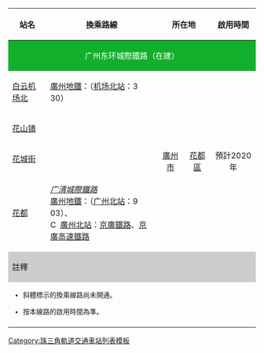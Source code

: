 {| class="wikitable" align=center border=1 align=center
|-
!站名
!換乘路線{{ref label|1|1|1}}
!colspan=2| 所在地
!啟用時間{{ref label|2|2|2}}
!車站形式
|-
!colspan=6 align="center" style="background-color:#12af2c;color:#FFFFFF;" |<font color="white">广州东环城際鐵路（在建）</font>
|-
![[白云机场北站|白云机场北]]
|[[廣州地鐵]]：{{廣州地鐵路線鏈接|3|S}}（[[机场北站 (广州)|机场北站]]：3 30）
|align=center rowspan=4|[[廣州市]]
|align=center rowspan=4|[[花都區]]
|align=center rowspan=4|預計2020年
|地下两線单島式站台
|-
![[花山镇站|花山镇]]
|
|地下四線雙側式站台
|-
![[花城街站|花城街]]
|
|地面兩線雙側式站台
|-
![[花都站|花都]]
| ''[[广清城際鐵路]]''<br>[[廣州地鐵]]：{{廣州地鐵路線鏈接|9|S}}（[[广州北站 (地铁)|广州北站]]：9 03）、''{{廣州地鐵路線鏈接|24|S}}''<br>[[File:China_Railways.svg|16x16px]] [[廣州北站]]：[[京廣鐵路]]、[[京廣高速鐵路]]
|地面六線四島式站台
|-
! colspan="7" style="background:#CCCCCC;" |註釋
|-
| colspan="7" style="font-size:85%;" |
* {{note label|1|1|1}}斜體標示的換乘線路尚未開通。
* {{note label|2|2|2}}按本線路的啟用時間為準。
|-
| colspan="7" style="font-size:85%;" | <div style="text-align: right;">{{Tnavbar|广州东环城际铁路车站列表|mini=1}}</div>
|}
<!--
{| class="wikitable  mw-collapsible mw-collapsed" align="center" 
! colspan="7" | 規劃中路段
|-
!站名
!換乘路線{{ref label|1|1|1}}
!colspan=2| 所在地
!啟用時間{{ref label|2|2|2}}
!車站形式
|-
! colspan=6 align="center" style="background-color:blue;color:#FFFFFF;" |<font color="white">北延段</font>
|-
! ''[[省職教城站|省職教城]]''
|
|align=center rowspan=4|[[清遠市]]
|align=center rowspan=4|[[清城區]]
|align=center rowspan=4|
|
|-
! ''[[飛霞山站|飛霞山]]''（預留）
|
|
|-
! ''[[清遠東站|清遠東]]''
| [[File:China_Railways.svg|16x16px]] [[清遠站]]：[[京廣高速鐵路]]
|
|-
! ''[[燕湖新城站|燕湖新城]]''
|
|
|-
| colspan="7" align="center" |'''↓接續既有在建路段（花都—清城）'''
|-
! colspan=6 align="center" style="background-color:blue;color:#FFFFFF;" |<font color="white">南延段</font>
|-
| colspan="7" align="center" |'''↑接續既有在建路段（花都—清城）'''
|-
! ''[[神山站|神山]]''
|
|align=center rowspan=5|[[廣州市]]
|align=center rowspan=4|[[白雲區 (廣州市)|白雲區]]
|align=center rowspan=5|
|
|-
! ''[[江高站|江高]]''
| [[廣州地鐵]]：''{{廣州地鐵路線鏈接|8|S}}''
|
|-
! ''[[白雲湖站|白雲湖]]''
|
|
|-
! ''[[廣州白雲站|廣州白雲]]''
| [[廣州地鐵]]：''{{廣州地鐵路線鏈接|12|S}}、{{廣州地鐵路線鏈接|8|S}}（[[石潭站]]，8 05）''<br>[[File:China_Railways.svg|16x16px]] ''[[京廣鐵路]]''
|
|-
! ''[[廣州站|廣州]]''
| [[廣州地鐵]]：{{廣州地鐵路線鏈接|2|S}}（2 16）、{{廣州地鐵路線鏈接|5|S}}（5 06）、''{{廣州地鐵路線鏈接|11|S}}、{{廣州地鐵路線鏈接|14|S}}''<br>[[File:China_Railways.svg|16x16px]] [[京廣鐵路]]、[[廣深鐵路]]、[[廣茂鐵路]]（直通[[廣佛肇城際鐵路]]）
|align=center|[[越秀區]]
|
|-
|}--><noinclude>[[Category:珠三角軌道交通車站列表模板]]</noinclude>